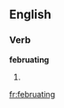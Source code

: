 
==English==

===Verb===
'''februating'''

# {{present participle of|[[februate]]}}

[[fr:februating]]
